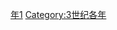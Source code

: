 {{Catnav|頁面分類|历史|歷史時代|年|3世纪各年}}

{{catmore}}

[[Category:290年代|年1]]
[[Category:3世纪各年|Category:3世纪各年]]